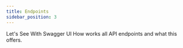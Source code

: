 ```yaml
---
title: Endpoints
sidebar_position: 3
---
```



Let's See With Swagger UI How works all API endpoints and what this offers.

<SwaggerApiUi
  envVariable="API_URL"
  placeholder="http://localhost:3333/api"
/>
